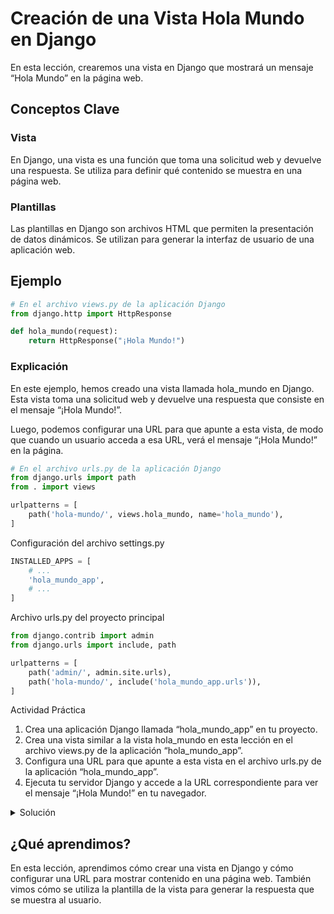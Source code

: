 # Creación de una Vista Hola Mundo en Django

En esta lección, crearemos una vista en Django que mostrará un mensaje "Hola Mundo" en la página web.

<!-- ![](images/hola_mundo_django.png){fig-align="center" width="400"} -->

## Conceptos Clave

### Vista

En Django, una vista es una función que toma una solicitud web y devuelve una respuesta. Se utiliza para definir qué contenido se muestra en una página web.

### Plantillas

Las plantillas en Django son archivos HTML que permiten la presentación de datos dinámicos. Se utilizan para generar la interfaz de usuario de una aplicación web.

## Ejemplo

```python
# En el archivo views.py de la aplicación Django
from django.http import HttpResponse

def hola_mundo(request):
    return HttpResponse("¡Hola Mundo!")
```

### Explicación

En este ejemplo, hemos creado una vista llamada hola_mundo en Django. Esta vista toma una solicitud web y devuelve una respuesta que consiste en el mensaje "¡Hola Mundo!".

Luego, podemos configurar una URL para que apunte a esta vista, de modo que cuando un usuario acceda a esa URL, verá el mensaje "¡Hola Mundo!" en la página.

```python
# En el archivo urls.py de la aplicación Django
from django.urls import path
from . import views

urlpatterns = [
    path('hola-mundo/', views.hola_mundo, name='hola_mundo'),
]
```

Configuración del archivo settings.py

```python
INSTALLED_APPS = [
    # ...
    'hola_mundo_app',
    # ...
]
```
Archivo urls.py del proyecto principal

```python
from django.contrib import admin
from django.urls import include, path

urlpatterns = [
    path('admin/', admin.site.urls),
    path('hola-mundo/', include('hola_mundo_app.urls')),
]
```

:::{.callout-tip}
Actividad Práctica

1. Crea una aplicación Django llamada "hola_mundo_app" en tu proyecto.
2. Crea una vista similar a la vista hola_mundo en esta lección en el archivo views.py de la aplicación "hola_mundo_app".
3. Configura una URL para que apunte a esta vista en el archivo urls.py de la aplicación "hola_mundo_app".
4. Ejecuta tu servidor Django y accede a la URL correspondiente para ver el mensaje "¡Hola Mundo!" en tu navegador.
:::

<details>
<summary>Solución</summary>

**Resumen:**

Hemos creado una vista en Django que muestra el mensaje "¡Hola Mundo!" en la página web.

**Resolución:**

1. Creamos una vista llamada hola_mundo en views.py.

```python
# En el archivo views.py de la aplicación "hola_mundo_app"
from django.http import HttpResponse

def hola_mundo_personalizado(request):
    return HttpResponse("¡Hola Mundo Personalizado!")
```
2. Configuramos una URL para esta vista en urls.py.
```python
from django.urls import path
from . import views

urlpatterns = [
    path('hola-mundo/', views.hola_mundo_personalizado, name='hola_mundo_personalizado'),
]
```
3. Accedimos a la URL en un navegador para ver el mensaje.
```bash
python manage.py runserver
```

4. Utiliza el navegador para consultar la siguiente url [http://localhost:8000/hola-mundo/](http://localhost:8000/hola-mundo/)


**Explicación:**

La vista hola_mundo es una función que toma una solicitud web y devuelve una respuesta que contiene el mensaje "¡Hola Mundo!". Configuramos una URL para que los usuarios puedan acceder a esta vista y ver el mensaje en la página.
</details>

## ¿Qué aprendimos?

En esta lección, aprendimos cómo crear una vista en Django y cómo configurar una URL para mostrar contenido en una página web. También vimos cómo se utiliza la plantilla de la vista para generar la respuesta que se muestra al usuario.